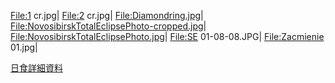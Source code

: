 {{Portal:日食/圖片/header}}
{{Commonscat|Solar eclipse of 2008 August 1|更多2008年8月1日日食圖片}}
<gallery>
File:1 cr.jpg|
File:2 cr.jpg|
File:Diamondring.jpg|
File:NovosibirskTotalEclipsePhoto-cropped.jpg|
File:NovosibirskTotalEclipsePhoto.jpg|
File:SE 01-08-08.JPG|
File:Zacmienie 01.jpg|

</gallery>
[[2008年8月1日日食|日食詳細資料]]
</div>